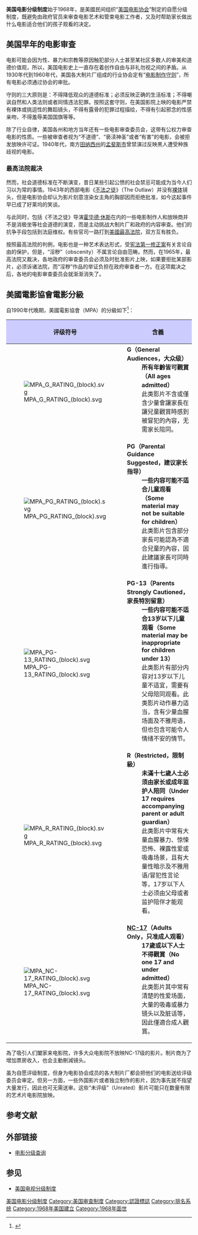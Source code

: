 {{refimprove|time=2019-07-27T11:19:05+00:00}}
{{Expand language|en|time=2020-12-28}}
{{noteTA
|1=zh-hans:拆弹部队;zh-hk:拆彈雄心;zh-tw:危機倒數;
|2=zh-hk:人‧神‧魔戰; zh-tw:超世紀封神榜; zh-cn:诸神之战;
|3=zh-cn:爱丽丝梦游奇境; zh-hk:愛麗絲夢遊仙境; zh-tw:魔境夢遊;
|4=zh-hans:霍华德·休斯;zh-hk:侯活·曉治;zh-tw:霍華德·休斯;
}}
'''美国电影分级制度'''始于1968年，是美國民间组织“[[美国电影协会|美国电影协会]]”制定的自愿分级制度，既避免由政府官员来审查电影艺术和管束电影工作者，又及时帮助家长做出什么电影适合他们的孩子观看的决定。

==美国早年的电影审查==
电影可能会因为性、暴力和宗教等原因触犯部分人士甚至某社区多数人的审美和道德价值观，所以，美国电影史上一直存在着创作自由与非礼勿视之间的矛盾。从1930年代到1960年代，美国各大制片厂组成的行业协会定有“[[电影制作守则|电影制作守则]]”，所有电影必须通过协会的审批。

守则的三大原则是：不得降低观众的道德标准；必须反映正确的生活标准；不得嘲讽自然和人类法则或者同情违法犯罪。按照这套守则，在美国影院上映的电影严禁有裸体或挑逗性的舞蹈镜头，不得有露骨的犯罪过程描绘，不得有引起邪念的性感亲吻，不得羞辱美国国旗等等。

除了行业自律，美国各州和地方当年还有一些电影审查委员会，这带有公权力审查电影的性质。一些被审查者视为“不道德”、“亵渎神圣”或者“有害”的电影，会被拒发放映许可证。1940年代，南方[[田纳西州|田纳西州]]的[[孟斐斯_(田纳西州)|孟斐斯市]]曾禁演过反映黑人遭受种族歧视的电影。

===最高法院裁决===
然而，社会道德标准在不断演变，昔日某些引起公愤的社会禁忌可能成为当今人们习以为常的事情。1943年的西部电影《[[不法之徒|不法之徒]]》（The Outlaw）并没有[[裸体|裸体]]镜头，但是电影协会却认为影片刻意渲染女主角的胸部因而拒绝批准，如今这起事件早已成了好莱坞的笑谈。

与此同时，包括《不法之徒》导演[[霍华德·休斯|霍华德·休斯]]在内的一些电影制作人和放映商并不是消极坐等社会道德的演变，而是主动挑战大制片厂和政府的内容审查。他们的抗争手段包括到法庭维权。有些官司一路打到[[美國最高法院|美國最高法院]]，双方互有胜负。

按照最高法院的判例，电影也是一种艺术表达形式，受[[宪法第一修正案|宪法第一修正案]]有关言论自由的保护，但是，“淫秽”（obscenity）不属言论自由范畴。然而，在1965年，最高法院又裁决，各地政府的审查委员会必须及时批准影片上映，如果要拒批某部影片，必须诉诸法院，而“淫秽”作品的举证负担在政府审查者一方。在这项裁决之后，各地的电影审查委员会就渐渐消失了。

== 美國電影協會電影分級 ==
自1990年代晚期，美國電影協會（MPA）的分級如下<ref name=MPAARatings>{{cite web |url=http://mpaa.org/ratings/what-each-rating-means |title=What Each Rating Means |work=MPAA.org |accessdate=2013-03-12}}</ref>：
{| class="wikitable" style="margin:auto; width: 100%"
|-
!style="background:#ccf; align: left;"| 评级符号 !! style="background:#ccf;"| 含義
|-
|{{anchor|G|G-rated}}[[File:MPA_G_RATING_(block).svg|center]] ||
;'''G（General Audiences，大众级）'''
: '''所有年齡皆可觀賞（All ages admitted）'''<br>此类影片不含或僅含少量會讓家長在讓兒童觀賞時感到被冒犯的內容，无需家长陪同。
|-
|{{anchor|PG|PG-rated}}[[File:MPA_PG_RATING_(block).svg|center]] ||
;'''PG（Parental Guidance Suggested，建议家长指导）'''
: '''一些内容可能不适合儿童观看（Some material may not be suitable for children）'''<br>此类影片包含部分家長可能認為不適合兒童的內容，因此建議家長可同時進行指導。
|-
|{{anchor|PG-13|PG-13-rated}}[[File:MPA_PG-13_RATING_(block).svg|center]] ||
;'''PG-13（Parents Strongly Cautioned，家長特別留意）''' 
: '''一些内容可能不适合13岁以下儿童观看（Some material may be inappropriate for children under 13）'''<br>此类影片有部分内容对13岁以下儿童不适宜，需要有父母陪同观看。此类影片动作暴力适当，含有少量血腥场面及不雅用语，但也包含可能令人情绪不安的情节。
|-
|{{anchor|R|R-rated}}[[File:MPA_R_RATING_(block).svg|center]] ||
;'''R（Restricted，限制級）'''
: '''未滿十七歲人士必须由家长或成年监护人陪同（Under 17 requires accompanying parent or adult guardian）'''<br>此类影片中常有大量血腥暴力、惊悚恐怖、裸露性爱或吸毒场景，且有大量性暗示及不雅用语/冒犯性言论等，17岁以下人士必须由父母或者监护陪伴才能观看。
|-
|{{anchor|NC-17|NC-17-rated}}[[File:MPA_NC-17_RATING_(block).svg|center]] ||
;'''[[NC-17电影列表|NC-17]]（Adults Only，只准成人观看）'''
: '''17歲或以下人士不得觀賞（No one 17 and under admitted）'''<br>此类影片其中常有清楚的性爱场面，大量的吸毒或暴力镜头以及脏话等，因此僅適合成人觀賞。
|}

為了吸引人们闔家来电影院，许多大众电影院不放映NC-17级的影片。制片商为了增加票房收入，也会主動刪減镜头。

虽为自愿评级制度，但身为电影协会成员的各大制片厂都会把他们的电影送给评级委员会审定。但另一方面，一些外国影片或者独立制作的影片，因为事先就不指望大量发行，因此也可无需送审。这些“未评级”（Unrated）影片可能只在数量有限的艺术片电影院放映。

==参考文献==
{{reflist}}

==外部链接==
*[http://filmratings.com/ 电影分级查询]

== 参见 ==
*[[美国电视分级制度|美国电视分级制度]]

[[Category:美国电影分级制度|]]
[[Category:美国审查制度|Category:美国审查制度]]
[[Category:認證標誌|Category:認證標誌]]
[[Category:排名系统|Category:排名系统]]
[[Category:1968年美国建立|Category:1968年美国建立]]
[[Category:1968年面世|Category:1968年面世]]